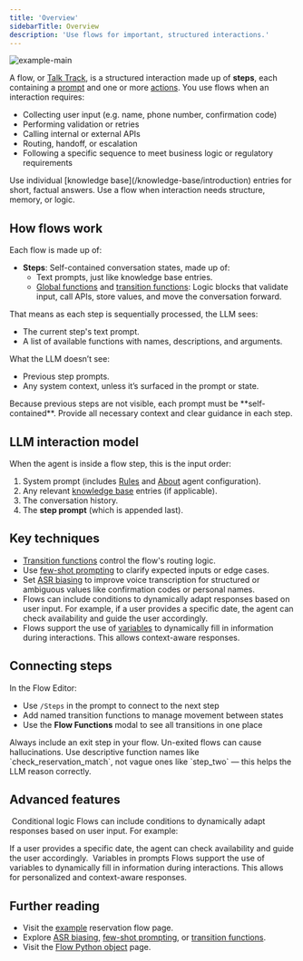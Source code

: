 ```yaml
---
title: 'Overview'
sidebarTitle: Overview
description: 'Use flows for important, structured interactions.'
---
```


![example-main](/images/flow-default-page.png)

A flow, or [Talk Track](/glossary/introduction#talk-tracks), is a structured interaction made up of **steps**, each containing a [prompt](/knowledge-base/introduction) and one or more [actions](/knowledge-base/how-to-setup-action/introduction). You use flows when an interaction requires:

- Collecting user input (e.g. name, phone number, confirmation code)
- Performing validation or retries
- Calling internal or external APIs
- Routing, handoff, or escalation
- Following a specific sequence to meet business logic or regulatory requirements

<Note>
Use individual [knowledge base](/knowledge-base/introduction) entries for short, factual answers. Use a flow when interaction needs structure, memory, or logic.
</Note>

## How flows work

Each flow is made up of:

- **Steps**: Self-contained conversation states, made up of:
  - Text prompts, just like knowledge base entries.
  - [Global functions](/function/introduction) and [transition functions](./transition-functions): Logic blocks that validate input, call APIs, store values, and move the conversation forward.

That means as each step is sequentially processed, the LLM sees:
- The current step's text prompt.
- A list of available functions with names, descriptions, and arguments.

What the LLM doesn’t see:
- Previous step prompts.
- Any system context, unless it’s surfaced in the prompt or state.

<Tip>
Because previous steps are not visible, each prompt must be **self-contained**. Provide all necessary context and clear guidance in each step.
</Tip>

## LLM interaction model

When the agent is inside a flow step, this is the input order:

1. System prompt (includes [Rules](/agent-settings/rules) and [About](/agent-settings/about) agent configuration).
2. Any relevant [knowledge base](/knowledge-base/introduction) entries (if applicable).
3. The conversation history.
4. The **step prompt** (which is appended last).

## Key techniques

- [Transition functions](./transition-functions) control the flow's routing logic.
- Use [few-shot prompting](./few-shot-prompting) to clarify expected inputs or edge cases.
- Set [ASR biasing](./asr-biasing) to improve voice transcription for structured or ambiguous values like confirmation codes or personal names.
- Flows can include conditions to dynamically adapt responses based on user input. For example, if a user provides a specific date, the agent can check availability and guide the user accordingly.
- Flows support the use of [variables](/variant-management/introduction) to dynamically fill in information during interactions. This allows context-aware responses.

## Connecting steps

In the Flow Editor:

- Use `/Steps` in the prompt to connect to the next step
- Add named transition functions to manage movement between states
- Use the **Flow Functions** modal to see all transitions in one place

<Warning>
Always include an exit step in your flow. Un-exited flows can cause <Tooltip tip="Incorrect or misleading results.">hallucinations</Tooltip>.
</Warning>

<Note>
Use descriptive function names like `check_reservation_match`, not vague ones like `step_two` — this helps the LLM reason correctly.
</Note>


## Advanced features
​
Conditional logic
Flows can include conditions to dynamically adapt responses based on user input. For example:

If a user provides a specific date, the agent can check availability and guide the user accordingly.
​
Variables in prompts
Flows support the use of variables to dynamically fill in information during interactions. This allows for personalized and context-aware responses.

## Further reading

- Visit the [example](./example) reservation flow page.
- Explore [ASR biasing](./asr-biasing), [few-shot prompting](./few-shot-prompting), or [transition functions](./transition-functions).
- Visit the [Flow Python object](./object) page.